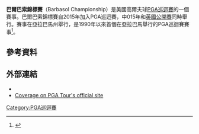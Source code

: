 {{Infobox golf tournament
| name             = Barbasol Championship
| image            = 
| location         = [[Opelika,_Alabama|Opelika, Alabama]], U.S.
| establishment    = [[2015_PGA_Tour|2015]]
| course           = Robert Trent Jones<br>Grand National Course
| par              = 71
| yardage          = {{convert|7302|yd|m}}
| tour             = [[PGA巡迴賽|PGA巡迴賽]]
| format           = [[比桿賽|比桿賽]]
| purse            = 350萬美元
| month_played     = 7月
| aggregate        = 265 [[Scott_Piercy|Scott Piercy]] (2015)
| to-par           = −19 ''as above''
| current_champion = {{flagicon|USA}} [[Scott_Piercy|Scott Piercy]]
}}
{{Location map
|USA relief
|relief     = 1
|label      = <small>Auburn</small>
|lat        = 32.678
|long       = -85.423
|caption    = Location in the [[United_States|United States]]
|float      = 
|background= 
|width      = 240
}}
'''巴爾巴索錦標賽'''（Barbasol Championship）是美國高爾夫球[[PGA巡迴賽|PGA巡迴賽]]的一個賽事。巴爾巴索錦標賽自2015年加入PGA巡迴賽，中015年和[[英國公開賽|英國公開賽]]同時舉行。賽事在亞拉巴馬州舉行，是1990年以來首個在亞拉巴馬舉行的PGA巡迴賽賽事<ref>{{cite web |url=http://www.pgatour.com/company/2014/08/11/barbasol-championship-pga-tour-2015.html |title=Barbasol Championship debuts on PGA Tour in 2015 |publisher=PGA Tour |date=August 11, 2014 |access-date=2016-02-24 |archive-date=2019-11-19 |archive-url=https://web.archive.org/web/20191119133658/https://www.pgatour.com/company/2014/08/11/barbasol-championship-pga-tour-2015.html |dead-url=no }}</ref>。

==參考資料==
{{Reflist}}

==外部連結==
*{{official website|http://barbasolchampionship.com/}}
*[http://www.pgatour.com/tournaments/barbasol-championship.html Coverage on PGA Tour's official site] {{Wayback|url=http://www.pgatour.com/tournaments/barbasol-championship.html |date=20201116035231 }}

{{coord|32.678|N|85.423|W|display=title|type:event_region:US-AL}}

{{PGA_Tour_Events}}

[[Category:PGA巡迴賽|Category:PGA巡迴賽]]